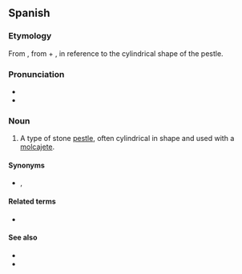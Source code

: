 ==Spanish==

===Etymology===
From {{etyl|nci|es}} {{m|nci|texōlōtl||grinding stone, pestle}}, from {{m|nci|teci||to grind maize}} + {{m|nci|ōlōtl||corncob}}, in reference to the cylindrical shape of the pestle.

===Pronunciation===
* {{IPA|/te.xo.ˈlo.te/|lang=es}}
* {{rhymes|ote|lang=es}}

===Noun===
{{es-noun|m}}

# {{lb|es|Mexico}} A type of stone [[pestle]], often cylindrical in shape and used with a [[molcajete]].

====Synonyms====
* {{sense|stone pestle of a molcajete}} {{l|es|mano|g=f}}, {{l|es|pilón|g=m}}

====Related terms====
* {{l|es|olote}}

====See also====
* {{l|es|metate}}
* {{l|es|molcajete}}